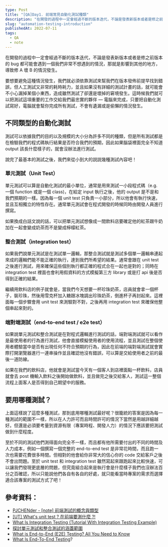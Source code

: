 ```yaml
---
type: Post
title: "[QA]Day1. 前端常見自動化測試種類"
description: "在開發的過程中一定會經過不斷的版本迭代，不論是發表新版本或者是修之前版本的 bug 都可能會遇到一個我們非常不想遇到的情況，那就是影響到其他的地方，導致修 A 壞 B 的情況發生。"
slug: "automation-testing-introduction"
publishedAt: 2022-07-11
tags:
  - QA
  - note
---
```


在開發的過程中一定會經過不斷的版本迭代，不論是發表新版本或者是修之前版本的 bug 都可能會遇到一個我們非常不想遇到的情況，那就是影響到其他的地方，導致修 A 壞 B 的情況發生。

要想要避免這種情況發生，我們就必須依靠測試來幫我們在版本發佈前提早找到錯誤，但人工測試又非常的耗時耗力，並且如果沒有詳細的測試計畫的話，就可能會不小心漏掉某個小東西，造成雖然測試了卻還是壞掉的窘境發生。這時候我們就可以把測試這項重要的工作交給我們最忠實的夥伴 — 電腦來完成，只要把自動化測試寫好，電腦就會幫你完成所有測試，不會有遺漏或是偷懶的情況發生。

## 不同類型的自動化測試

測試可以依據我們的目的以及規模的大小分為許多不同的種類，但是所有測試都是在檢驗我們的程式碼執行結果是否符合我們的預期，因此如果腦袋裡面完全不知道 output 該長什麼樣子的，就會沒辦法進行測試。

說完了最基本的測試之後，我們來從小到大的説説幾種測試內容吧！

### 單元測試（Unit Test）

單元測試可以算是自動化測試的最小單位，通常是用來測試一小段程式碼（e.g. 一個 function 或是一個 class)，在給定 input 執行之後，他的 output 是不是和我們預期的一樣。因為每一個 unit test 只負責一小部分，所以他會有執行快速，並且互相獨立的特性存在。通常單元測試會在程式開發的時候同時由開發人員進行撰寫。

如果換成白話文說的話，可以把單元測試想像成一間飲料店要確定他的紅茶跟牛奶加在一起會變成奶茶而不是變成檸檬紅茶。

### 整合測試（integration test）

如果我們說單元測試是在測試單一邏輯，那整合測試就是測試多個單一邏輯串連起來成的邏輯們能不能正確的執行，達到我們所希望的結果。通常會跟在 unit test 之後進行測試，用來確保這些個別執行都正確的程式合在一起也是對的；同時在 integration test 裡面也會利用假資料的方式模擬第三方 library 或是打 api 後是否得到正確的結果。

繼續用飲料店的例子就會是，當我們今天想要一杯珍珠奶茶，店員就會拿一個杯子，裝珍珠，然後用雪克杯加入糖跟冰塊調出珍珠奶茶，倒進杯子再封起來。這裡面每一個步驟會用 unit test 來測驗對不對，之後再用 integration test 來確保他整個串起來對的。

### 端對端測試（end-to-end test / e2e test）

如果說單元測試和整合測試是在對程式邏輯進行測試的話，端對端測試就可以看作是最使用者的行為進行測試，他會直接模擬使用者的使用流程，並且測試在整個使用者體驗當中是否有出現任何不符合預期的行為，因此在前端的端對端測試就會實際打開瀏覽器進行一連串操作並且確認他沒有錯誤，可以算是交給使用者之前的最後一道防線。

如果在我們的飲料店，他就會是測試當今天有一個客人到店裡面點一杯飲料，店員就會去 post 機輸入飲料之後開始做飲料，並且做完之後交給客人，測試這一整個流程上面客人是否得到自己期望中的服務。

## 要用哪種測試？

上面這樣說了這麼多種測試，那到底用哪種測試最好呢？很籠統的答案是因為每一種測試的範圍不一樣，所以在人力許可而且時間許可的情況下當然是用越詳細越好。但還是必須要考量到資源有限（專案時程、開發人力）的情況下應該要把測試做到什麼程度。

至於不同的測試他們測得面向完全不一樣，而且都有他所需要付出的不同的時間及人力成本，例如一個撰寫一個完整的 end-to-end test 是非常花時間，而且跑一次也需要花費很多時間。但相對的他會給你非常大的信心你的 code 交給客戶之後不會出問題。至於 unit test 和 integration test 雖然寫起來跟跑起來比較快速，可以讓我們發現更底層的問題，但究竟組合起來是執行會是什麼樣子我們也沒辦法百分之百確認，所以只能說他們各自有各自的好處，就只能看當時專案的需求而選擇適合該專案的測試方式了吧！

## 參考資料：

- [PJCHENder - [note] 前端測試的概念與類型](https://pjchender.dev/react/note-front-end-testing-intro/)
- [[UT] What's unit test ? 在前端要測什麼 ?!](https://hsien-w-wei.medium.com/ut-whats-unit-test-%E5%9C%A8%E5%89%8D%E7%AB%AF%E6%98%AF%E8%A6%81%E6%B8%AC%E4%BB%80%E9%BA%BC-a11efc529204)
- [What Is Integration Testing (Tutorial With Integration Testing Example)](https://www.softwaretestinghelp.com/what-is-integration-testing/)
- [探討單元測試和整合測試的涵蓋範圍](https://wadehuanglearning.blogspot.com/2020/01/blog-post.html)
- [What is End-to-End (E2E) Testing? All You Need to Know](https://katalon.com/resources-center/blog/end-to-end-e2e-testing)
- [What Is End-To-End Testing](https://smartbear.com/solutions/end-to-end-testing/)?

